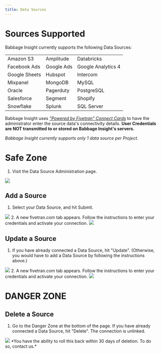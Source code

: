 ```yaml
---
title: Data Sources
---
```


# Sources Supported

Babbage Insight currently supports the following Data Sources:

|                |                   |              |
| -------------- | ----------------- | ------------ |
| Amazon S3      | Amplitude         | Databricks   |
| Facebook Ads   | Google Ads        | Google Analytics 4 |
| Google Sheets  | Hubspot           | Intercom     |
| Mixpanel       | MongoDB           | MySQL        |
| Oracle         | Pagerduty         | PostgreSQL   |
| Salesforce     | Segment           | Shopify      |
| Snowflake      | Splunk            | SQL Server   |

Babbage Insight uses *["Powered by Fivetran" Connect Cards](https://www.fivetran.com/use-case/operations/embedded)* to have the
administrator enter the source data's connectivity details. **User Credentials are NOT transmitted to or stored on Babbage Insight's servers.** 

*Babbage Insight currently supports only 1 data source per Project.*

# Safe Zone

1. Visit the Data Source Administration page.
<img src="/assets/dashboard/source-admin.png"/>

## Add a Source
1. Select your Data Source, and hit Submit.
<img src="/assets/dashboard/source-select.png"/>
2. A new fivetran.com tab appears. Follow the instructions to enter your
   credentials and activate your connection.
<img src="/assets/dashboard/fivetran-connect.png"/>

## Update a Source
1. If you have already connected a Data Source, hit "Update". (Otherwise, you
   would have to add a Data Source by following the instructions above.)
<img src="/assets/dashboard/update-source.png"/>
2. A new fivetran.com tab appears. Follow the instructions to enter your
   credentials and activate your connection.
<img src="/assets/dashboard/fivetran-connect.png"/>


# DANGER ZONE
## Delete a Source
1. Go to the Danger Zone at the bottom of the page. If you have already
   connected a Data Source, hit "Delete". The connection is unlinked.
<img src="/assets/dashboard/delete-source.png"/>
*You have the ability to roll this back within 30 days of deletion. To do so,
contact us.*


